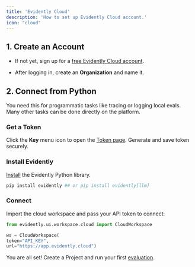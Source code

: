 ```yaml
---
title: 'Evidently Cloud'
description: 'How to set up Evidently Cloud account.'
icon: "cloud"
---
```


## 1. Create an Account

* If not yet, sign up for a [free Evidently Cloud account](https://app.evidently.cloud/signup).

* After logging in, create an **Organization** and name it.

## 2. Connect from Python

<Info>
  You need this for programmatic tasks like tracing or logging local evals. Many other tasks can be done directly on the platform.
</Info>

### Get a Token

Click the **Key** menu icon to open the [Token page](https://app.evidently.cloud/token). Generate and save token securely.

### Install Evidently

[Install](/docs/setup/installation) the Evidently Python library.

```python
pip install evidently ## or pip install evidently[llm]
```

### Connect

Import the cloud workspace and pass your API token to connect:

```python
from evidently.ui.workspace.cloud import CloudWorkspace

ws = CloudWorkspace(
token="API_KEY",
url="https://app.evidently.cloud")
```

You are all set! Create a Project and run your first [evaluation](/quickstart_llm).